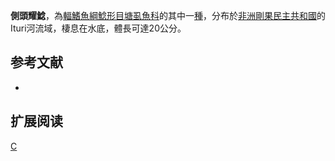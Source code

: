 {{Speciesbox 
| genus = Clariallabes
| species = laticeps
| status = LC
| status_system = IUCN3.1
| authority = [[Steindachner|Steindachner]], 1911
| synonyms = *''Allabenchelys laticeps''<br /><small>Steindachner, 1911</small>''
*''Clarias laticeps''<br /><small>Steindachner, 1911</small>''
}}

'''側頭耀鯰'''，為[[輻鰭魚綱|輻鰭魚綱]][[鯰形目|鯰形目]][[塘虱魚科|塘虱魚科]]的其中一[[種|種]]，分布於[[非洲|非洲]][[剛果民主共和國|剛果民主共和國]]的Ituri河流域，棲息在水底，體長可達20公分。

==参考文献==
*{{FishBase_species|genus=Clariallabes|species=laticeps|year=2011|month=12}}

== 扩展阅读 ==
{{refbegin}}
{{wikispecies-inline|Clariallabes laticeps|側頭耀鯰}}
{{refend}}
{{Taxonbar|from=Q3755247}}

[[Category:耀鯰屬|C]]